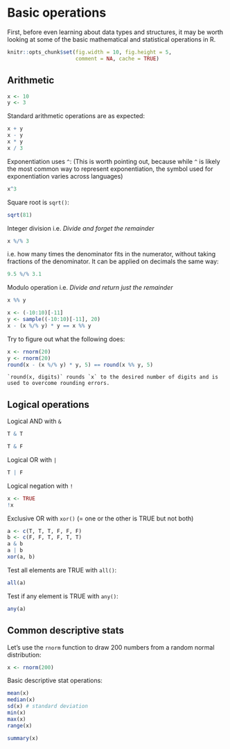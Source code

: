 # Basic operations {#basicops}

First, before even learning about data types and structures, it may be worth looking at some of the basic mathematical and statistical operations in R.

```r
knitr::opts_chunk$set(fig.width = 10, fig.height = 5,
                      comment = NA, cache = TRUE) 
```

## Arithmetic

```r
x <- 10
y <- 3
```

Standard arithmetic operations are as expected:

```r
x + y
x - y
x * y
x / 3
```
Exponentiation uses `^`:
(This is worth pointing out, because while `^` is likely the most common way to represent exponentiation, the symbol used for exponentiation varies across languages)

```r
x^3
```

Square root is `sqrt()`:

```r
sqrt(81)
```

Integer division 
i.e. *Divide and forget the remainder*

```r
x %/% 3
```

i.e. how many times the denominator fits in the numerator, without taking fractions of the denominator. It can be applied on decimals the same way:

```r
9.5 %/% 3.1
```

Modulo operation
i.e. *Divide and return just the remainder*

```r
x %% y
```
```r
x <- (-10:10)[-11]
y <- sample((-10:10)[-11], 20)
x - (x %/% y) * y == x %% y
```
Try to figure out what the following does:  

```r
x <- rnorm(20)
y <- rnorm(20)
round(x - (x %/% y) * y, 5) == round(x %% y, 5)
```

```block
`round(x, digits)` rounds `x` to the desired number of digits and is used to overcome rounding errors.
```
## Logical operations

Logical AND with `&`

```r
T & T
```

```r
T & F
```

Logical OR with `|`

```r
T | F
```

Logical negation with `!`

```r
x <- TRUE
!x
```

Exclusive OR with `xor()`
(= one or the other is TRUE but not both)

```r
a <- c(T, T, T, F, F, F)
b <- c(F, F, T, F, T, T)
a & b
a | b
xor(a, b)
```

Test all elements are TRUE with `all()`:

```r
all(a)
```

Test if any element is TRUE with `any()`:

```r
any(a)
```

## Common descriptive stats

Let's use the `rnorm` function to draw 200 numbers from a random normal distribution:

```r
x <- rnorm(200)
```

Basic descriptive stat operations:

```r
mean(x)
median(x)
sd(x) # standard deviation
min(x)
max(x)
range(x)
```
```r
summary(x)
```
